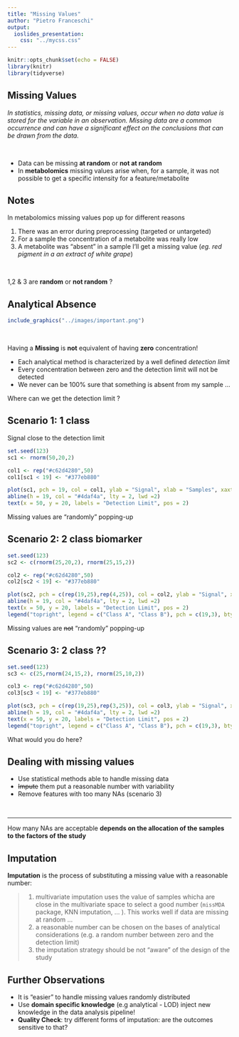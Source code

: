 ```yaml
---
title: "Missing Values"
author: "Pietro Franceschi"
output: 
  ioslides_presentation:
    css: "../mycss.css"
---
```


```r
knitr::opts_chunk$set(echo = FALSE)
library(knitr)
library(tidyverse)
```

## Missing Values

_In statistics, missing data, or missing values, occur when no data value is stored for the variable in an observation. Missing data are a common occurrence and can have a significant effect on the conclusions that can be drawn from the data._

<br>

- Data can be missing **at random** or **not at random**
- In **metabolomics** missing values arise when, for a sample, it was not possible to get a specific intensity for a feature/metabolite


## Notes {#notes}

In metabolomics missing values pop up for different reasons

1. There was an error during preprocessing (targeted or untargeted)
2. For a sample the concentration of a metabolite was really low
3. A metabolite was "absent" in a sample I'll get a missing value (_eg. red pigment in a an extract of white grape_)

<br>

1,2 & 3 are **random** or **not random** ?




## Analytical Absence {#highlights}

```r
include_graphics("../images/important.png")
```

<br>

Having a **Missing** is **not** equivalent of having **zero** concentration!

- Each analytical method is characterized by a well defined *detection limit* 
- Every concentration between zero and the detection limit will not be detected
- We never can be 100% sure that something is absent from my sample ...

Where can we get the detection limit ?



## Scenario 1: 1 class

Signal close to the detection limit

```r
set.seed(123)
sc1 <- rnorm(50,20,2)

col1 <- rep("#c62d4280",50)
col1[sc1 < 19] <- "#377eb880"

plot(sc1, pch = 19, col = col1, ylab = "Signal", xlab = "Samples", xaxt = "n", ylim = c(10,30))
abline(h = 19, col = "#4daf4a", lty = 2, lwd =2)
text(x = 50, y = 20, labels = "Detection Limit", pos = 2)

```

Missing values are "randomly" popping-up


## Scenario 2: 2 class biomarker

```r
set.seed(123)
sc2 <- c(rnorm(25,20,2), rnorm(25,15,2))

col2 <- rep("#c62d4280",50)
col2[sc2 < 19] <- "#377eb880"

plot(sc2, pch = c(rep(19,25),rep(4,25)), col = col2, ylab = "Signal", xlab = "Samples", xaxt = "n", ylim = c(10,30))
abline(h = 19, col = "#4daf4a", lty = 2, lwd =2)
text(x = 50, y = 20, labels = "Detection Limit", pos = 2)
legend("topright", legend = c("Class A", "Class B"), pch = c(19,3), bty = "n")

```

Missing values are ~~not~~ "randomly" popping-up


## Scenario 3: 2 class ??

```r
set.seed(123)
sc3 <- c(25,rnorm(24,15,2), rnorm(25,10,2))

col3 <- rep("#c62d4280",50)
col3[sc3 < 19] <- "#377eb880"

plot(sc3, pch = c(rep(19,25),rep(3,25)), col = col3, ylab = "Signal", xlab = "Samples",  xaxt = "n", ylim = c(7,30))
abline(h = 19, col = "#4daf4a", lty = 2, lwd =2)
text(x = 50, y = 20, labels = "Detection Limit", pos = 2)
legend("topright", legend = c("Class A", "Class B"), pch = c(19,3), bty = "n")

```

What would you do here?

## Dealing with missing values

- Use statistical methods able to handle missing data
- ~~Impute~~ them put a reasonable number with variability
- Remove features with too many NAs (scenario 3)

<br>
<hr>


How many NAs are acceptable **depends on the allocation of the samples to the factors of the study** 


## Imputation {#notes}

**Imputation** is the process of substituting a missing value with a reasonable number:

> 1. multivariate imputation uses the value of samples whicha are close in the multivariate space to select a good number (`missMDA` package, KNN imputation, ... ). This works well if data are missing at random ...
> 2. a reasonable number can be chosen on the bases of analytical considerations (e.g. a random number between zero and the detection limit)
> 3. the imputation strategy should be not "aware" of the design of the study

## Further Observations

* It is "easier" to handle missing values randomly distributed
* Use **domain specific knowledge** (e.g analytical - LOD) inject new knowledge in the data analysis pipeline!
* **Quality Check**: try different forms of imputation: are the outcomes sensitive to that?





